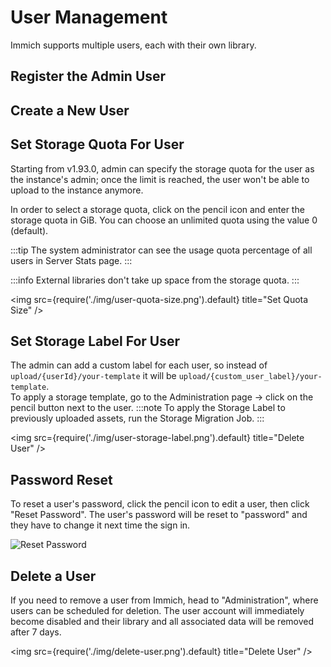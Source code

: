 
# User Management

Immich supports multiple users, each with their own library.

## Register the Admin User

<RegisterAdminUser />

## Create a New User

<UserCreate />

## Set Storage Quota For User

Starting from v1.93.0, admin can specify the storage quota for the user as the instance's admin; once the limit is reached, the user won't be able to upload to the instance anymore.

In order to select a storage quota, click on the pencil icon and enter the storage quota in GiB. You can choose an unlimited quota using the value 0 (default).

:::tip
The system administrator can see the usage quota percentage of all users in Server Stats page.
:::

:::info
External libraries don't take up space from the storage quota.
:::

<img src={require('./img/user-quota-size.png').default} title="Set Quota Size" />

## Set Storage Label For User

The admin can add a custom label for each user, so instead of `upload/{userId}/your-template` it will be `upload/{custom_user_label}/your-template`.  
To apply a storage template, go to the Administration page -> click on the pencil button next to the user.
:::note
To apply the Storage Label to previously uploaded assets, run the Storage Migration Job.
:::

<img src={require('./img/user-storage-label.png').default} title="Delete User" />

## Password Reset

To reset a user's password, click the pencil icon to edit a user, then click "Reset Password". The user's password will be reset to "password" and they have to change it next time the sign in.

![Reset Password](./img/user-management-update.png)

## Delete a User

If you need to remove a user from Immich, head to "Administration", where users can be scheduled for deletion. The user account will immediately become disabled and their library and all associated data will be removed after 7 days.

<img src={require('./img/delete-user.png').default} title="Delete User" />
